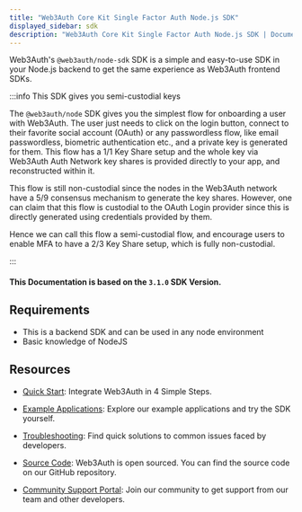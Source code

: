 ```yaml
---
title: "Web3Auth Core Kit Single Factor Auth Node.js SDK"
displayed_sidebar: sdk
description: "Web3Auth Core Kit Single Factor Auth Node.js SDK | Documentation - Web3Auth"
---
```


Web3Auth's `@web3auth/node-sdk` SDK is a simple and easy-to-use SDK in your Node.js backend to get the same experience as Web3Auth frontend SDKs.

:::info This SDK gives you semi-custodial keys

The `@web3auth/node` SDK gives you the simplest flow for onboarding a user with Web3Auth. The user just needs to click on the login button, connect to
their favorite social account (OAuth) or any passwordless flow, like email passwordless, biometric authentication etc., and a private key is generated
for them. This flow has a 1/1 Key Share setup and the whole key via Web3Auth Auth Network key shares is provided directly to your app, and
reconstructed within it.

This flow is still non-custodial since the nodes in the Web3Auth network have a 5/9 consensus mechanism to generate the key shares. However, one can
claim that this flow is custodial to the OAuth Login provider since this is directly generated using credentials provided by them.

Hence we can call this flow a semi-custodial flow, and encourage users to enable MFA to have a 2/3 Key Share setup, which is fully non-custodial.

:::

#### This Documentation is based on the `3.1.0` SDK Version.

## Requirements

- This is a backend SDK and can be used in any node environment
- Basic knowledge of NodeJS

## Resources

- [Quick Start](/quick-start?product=Core+Kit&sdk=Node.js+SDK&platform=Node.js): Integrate Web3Auth in 4 Simple Steps.

- [Example Applications](/examples?product=Core+Kit&sdk=Node.js+SDK): Explore our example applications and try the SDK yourself.

- [Troubleshooting](/troubleshooting): Find quick solutions to common issues faced by developers.

- [Source Code](https://github.com/Web3Auth/web3auth-backend/): Web3Auth is open sourced. You can find the source code on our GitHub repository.

- [Community Support Portal](https://web3auth.io/community/c/help-core-kit/core-kit-sfa-node/23): Join our community to get support from our team and
  other developers.

